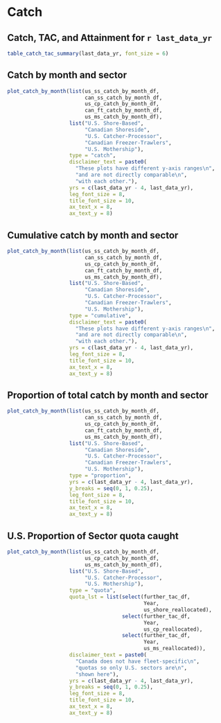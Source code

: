# Catch

## Catch, TAC, and Attainment for `r last_data_yr`

```r

table_catch_tac_summary(last_data_yr, font_size = 6)
```

## Catch by month and sector

```r

plot_catch_by_month(list(us_ss_catch_by_month_df,
                         can_ss_catch_by_month_df,
                         us_cp_catch_by_month_df,
                         can_ft_catch_by_month_df,
                         us_ms_catch_by_month_df),
                    list("U.S. Shore-Based",
                         "Canadian Shoreside",
                         "U.S. Catcher-Processor",
                         "Canadian Freezer-Trawlers",
                         "U.S. Mothership"),
                    type = "catch",
                    disclaimer_text = paste0(
                      "These plots have different y-axis ranges\n",
                      "and are not directly comparable\n",
                      "with each other."),
                    yrs = c(last_data_yr - 4, last_data_yr),
                    leg_font_size = 8,
                    title_font_size = 10,
                    ax_text_x = 8,
                    ax_text_y = 8)
```

## Cumulative catch by month and sector
```r

plot_catch_by_month(list(us_ss_catch_by_month_df,
                         can_ss_catch_by_month_df,
                         us_cp_catch_by_month_df,
                         can_ft_catch_by_month_df,
                         us_ms_catch_by_month_df),
                    list("U.S. Shore-Based",
                         "Canadian Shoreside",
                         "U.S. Catcher-Processor",
                         "Canadian Freezer-Trawlers",
                         "U.S. Mothership"),
                    type = "cumulative",
                    disclaimer_text = paste0(
                      "These plots have different y-axis ranges\n",
                      "and are not directly comparable\n",
                      "with each other."),
                    yrs = c(last_data_yr - 4, last_data_yr),
                    leg_font_size = 8,
                    title_font_size = 10,
                    ax_text_x = 8,
                    ax_text_y = 8)
```

## Proportion of total catch by month and sector
```r

plot_catch_by_month(list(us_ss_catch_by_month_df,
                         can_ss_catch_by_month_df,
                         us_cp_catch_by_month_df,
                         can_ft_catch_by_month_df,
                         us_ms_catch_by_month_df),
                    list("U.S. Shore-Based",
                         "Canadian Shoreside",
                         "U.S. Catcher-Processor",
                         "Canadian Freezer-Trawlers",
                         "U.S. Mothership"),
                    type = "proportion",
                    yrs = c(last_data_yr - 4, last_data_yr),
                    y_breaks = seq(0, 1, 0.25),
                    leg_font_size = 8,
                    title_font_size = 10,
                    ax_text_x = 8,
                    ax_text_y = 8)
```

## U.S. Proportion of Sector quota caught
```r

plot_catch_by_month(list(us_ss_catch_by_month_df,
                         us_cp_catch_by_month_df,
                         us_ms_catch_by_month_df),
                    list("U.S. Shore-Based",
                         "U.S. Catcher-Processor",
                         "U.S. Mothership"),
                    type = "quota",
                    quota_lst = list(select(further_tac_df,
                                            Year,
                                            us_shore_reallocated),
                                     select(further_tac_df,
                                            Year,
                                            us_cp_reallocated),
                                     select(further_tac_df,
                                            Year,
                                            us_ms_reallocated)),
                    disclaimer_text = paste0(
                      "Canada does not have fleet-specific\n",
                      "quotas so only U.S. sectors are\n",
                      "shown here"),
                    yrs = c(last_data_yr - 4, last_data_yr),
                    y_breaks = seq(0, 1, 0.25),
                    leg_font_size = 8,
                    title_font_size = 10,
                    ax_text_x = 8,
                    ax_text_y = 8)
```
